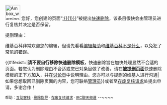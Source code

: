 [[File:Ambox warning_pn.svg|48px|left]] 您好，您创建的页面“[[:{{{1}}}]]”被提出[[WP:SD|快速删除]]，该条目很快会由管理员进行复核并决定是否保留。

提删理由：'''{{{2}}}'''

维基百科非常欢迎您的编辑，但请先看看[[WP:HEP|编辑帮助]]和[[WP:NOT|维基百科不是什么]]，以免犯了[[WP:ACM|常见的错误]]。

{{#ifexist::{{{1}}}|'''请不要自行移除快速删除模板'''，快速删除旨在加快处理显然不合适的页面。若您认为删除理由不合适或您已对条目做了改善，请在'''[[:{{{1}}}|被提删页面]]'''快速删除模板的正下方'''加入<code>{{tl|hangon}}</code>'''，并在[[{{TALKPAGENAME:{{{1}}}}}|讨论页]]中说明理由。您亦可以与提删的维基人进行沟通|如果您想取回已删除页面的内容，您可联络[[WP:ADMIN|管理员]]}}或者至[[WP:DRV|存废复核请求]]处提出申请，多谢合作！

<small>帮助：[[WP:VP|互助客栈]] · [[WP:GVFD|删除指导]] · [[WP:VFU|存废复核请求]] · [[Wikipedia:IRC聊天频道|IRC聊天频道]]</small> --~~<noinclude></noinclude>~~